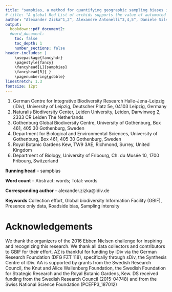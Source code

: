 ```yaml
---
title: "sampbias, a method for quantifying geographic sampling biases in species distribution data"
# title: "A global Red List of orchids supports the value of automated conservation assessment"
author: "Alexander Zizka^1,2^, Alexandre Antonelli^3,4,5^, Daniele Silvestro^3,4,6^"
output: 
  bookdown::pdf_document2:
  #word_document:
    toc: false
    toc_depth: 1
    number_sections: false
header-includes: |
    \usepackage{fancyhdr}
    \pagestyle{fancy}
    \fancyhead[L]{sampbias}
    \fancyhead[R]{ }
    \pagenumbering{gobble}
linestretch: 1.3
fontsize: 12pt
---
```



<!-- Affiliations -->
1. German Centre for Integrative Biodiversity Research Halle-Jena-Leipzig (iDiv), University of Leipzig, Deutscher Platz 5e, 04103 Leipzig, Germany
2. Naturalis Biodiversity Center, Leiden University, Leiden, Darwinweg 2, 2333 CR Leiden The Netherlands
3. Gothenburg Global Biodiversity Centre, University of Gothenburg, Box 461, 405 30 Gothenburg, Sweden
4. Department for Biological and Environmental Sciences, University of Gothenburg, Box 461, 405 30 Gothenburg, Sweden
5. Royal Botanic Gardens Kew, TW9 3AE, Richmond, Surrey, United Kingdom
6. Department of Biology, University of Fribourg, Ch. du Musée 10, 1700 Fribourg, Switzerland


**Running head** -- sampbias

**Word count** -- Abstract:  words; Total:  words

<!-- **Article type** -- Letter, 146 words in the abstract, 5400 words in the manuscript, 42 References, 2 tables, 4 Figures -->

**Corresponding author** -- alexander.zizka@idiv.de

<!-- **Authors email addresses** -- tiffany.knight@idiv.de, PVitt@chicagobotanic.org -->


**Keywords** Collection effort, Global biodiversity Information Facility (GBIF), Presence only data, Roadside bias, Sampling intensity

# Acknowledgements
We thank the organizers of the 2016 Ebben Nielsen challenge for inspiring and recognizing this research. We thank all data collectors and contributors to GBIF for their effort. AZ is thankful for funding by iDiv via the German Research Foundation (DFG FZT 118), specifically through sDiv, the Synthesis Centre of iDiv. AA is supported by grants from the Swedish Research Council, the Knut and Alice Wallenberg Foundation, the Swedish Foundation for Strategic Research and the Royal Botanic Gardens, Kew. DS received funding from the Swedish Research Council (2015-04748) and from the Swiss National Science Foundation (PCEFP3_187012)
